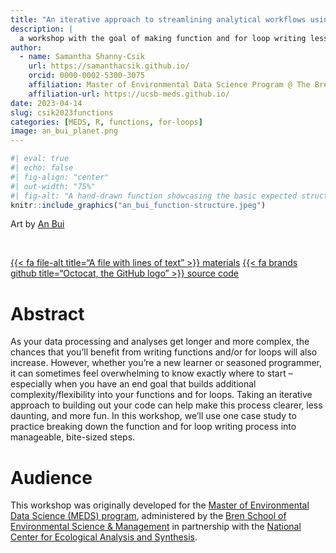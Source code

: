 ```yaml
---
title: "An iterative approach to streamlining analytical workflows using functions and for loops"
description: |
  a workshop with the goal of making function and for loop writing less daunting
author:
  - name: Samantha Shanny-Csik
    url: https://samanthacsik.github.io/
    orcid: 0000-0002-5300-3075
    affiliation: Master of Environmental Data Science Program @ The Bren School (UCSB) & The National Center for Ecological Analysis and Synthesis
    affiliation-url: https://ucsb-meds.github.io/
date: 2023-04-14
slug: csik2023functions
categories: [MEDS, R, functions, for-loops]
image: an_bui_planet.png
---
```


```r
#| eval: true 
#| echo: false
#| fig-align: "center"
#| out-width: "75%" 
#| fig-alt: "A hand-drawn function showcasing the basic expected structure. The function is named 'my.function' and takes an arguement called, 'arguments'. A 'new.object' is created by something that takes 'arguments' and retruns 'new.object' at the end. Hand-drawn stars and a smiling Saturn-shaped planet are in the background."
knitr::include_graphics("an_bui_function-structure.jpeg")
```

::: {.gray-italic .center-text}
Art by [An Bui](https://an-bui.com/)
:::

<br>

::: {.center-text}
[{{< fa file-alt title="A file with lines of text" >}} materials](https://ucsb-meds.github.io/functions-workshop/){.btn role="button" target="_blank"} [{{< fa brands github title="Octocat, the GitHub logo" >}} source code](https://github.com/UCSB-MEDS/functions-workshop){.btn role="button" target="_blank"} 
:::

# Abstract 

As your data processing and analyses get longer and more complex, the chances that you’ll benefit from writing functions and/or for loops will also increase. However, whether you're a new learner or seasoned programmer, it can sometimes feel overwhelming to know exactly where to start -- especially when you have an end goal that builds additional complexity/flexibility into your functions and for loops. Taking an iterative approach to building out your code can help make this process clearer, less daunting, and more fun. In this workshop, we'll use one case study to practice breaking down the function and for loop writing process into manageable, bite-sized steps.

# Audience

This workshop was originally developed for the [Master of Environmental Data Science (MEDS) program](https://ucsb-meds.github.io/), administered by the [Bren School of Environmental Science & Management](https://bren.ucsb.edu/masters-programs/master-environmental-data-science) in partnership with the [National Center for Ecological Analysis and Synthesis](https://www.nceas.ucsb.edu/).